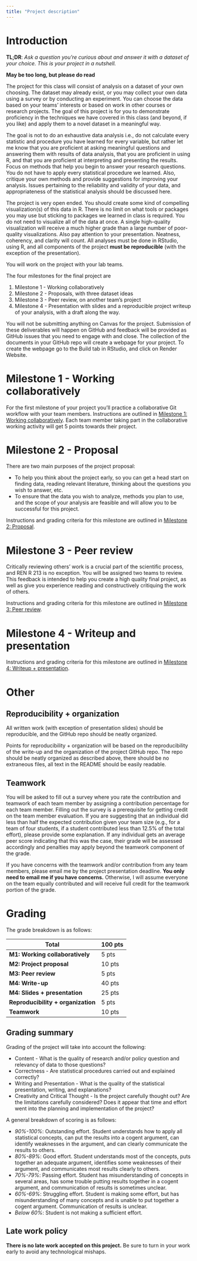 ```yaml
---
title: "Project description"
---
```


# Introduction

**TL;DR**: *Ask a question you're curious about and answer it with a dataset of your choice. This is your project in a nutshell.*

**May be too long, but please do read**

The project for this class will consist of analysis on a dataset of your own choosing.
The dataset may already exist, or you may collect your own data using a survey or by conducting an experiment.
You can choose the data based on your teams' interests or based on work in other courses or research projects.
The goal of this project is for you to demonstrate proficiency in the techniques we have covered in this class (and beyond, if you like) and apply them to a novel dataset in a meaningful way.

The goal is not to do an exhaustive data analysis i.e., do not calculate every statistic and procedure you have learned for every variable, but rather let me know that you are proficient at asking meaningful questions and answering them with results of data analysis, that you are proficient in using R, and that you are proficient at interpreting and presenting the results.
Focus on methods that help you begin to answer your research questions.
You do not have to apply every statistical procedure we learned.
Also, critique your own methods and provide suggestions for improving your analysis.
Issues pertaining to the reliability and validity of your data, and appropriateness of the statistical analysis should be discussed here.

The project is very open ended.
You should create some kind of compelling visualization(s) of this data in R.
There is no limit on what tools or packages you may use but sticking to packages we learned in class is required.
You do not need to visualize all of the data at once.
A single high-quality visualization will receive a much higher grade than a large number of poor-quality visualizations.
Also pay attention to your presentation.
Neatness, coherency, and clarity will count.
All analyses must be done in RStudio, using R, and all components of the project **must be reproducible** (with the exception of the presentation).

You will work on the project with your lab teams.

The four milestones for the final project are

1.  Milestone 1 - Working collaboratively
2.  Milestone 2 - Proposals, with three dataset ideas
3.  Milestone 3 - Peer review, on another team's project
4.  Milestone 4 - Presentation with slides and a reproducible project writeup of your analysis, with a draft along the way.

You will not be submitting anything on Canvas for the project.
Submission of these deliverables will happen on GitHub and feedback will be provided as GitHub issues that you need to engage with and close.
The collection of the documents in your GitHub repo will create a webpage for your project.
To create the webpage go to the Build tab in RStudio, and click on Render Website.

# Milestone 1 - Working collaboratively

For the first milestone of your project you'll practice a collaborative Git workflow with your team members.
Instructions are outlined in [Milestone 1: Working collaboratively](/project/1-working-collaboratively.html).
Each team member taking part in the collaborative working activity will get 5 points towards their project.

# Milestone 2 - Proposal {#project-proposal}

There are two main purposes of the project proposal:

-   To help you think about the project early, so you can get a head start on finding data, reading relevant literature, thinking about the questions you wish to answer, etc.
-   To ensure that the data you wish to analyze, methods you plan to use, and the scope of your analysis are feasible and will allow you to be successful for this project.

Instructions and grading criteria for this milestone are outlined in [Milestone 2: Proposal](/project/2-proposal.html).

# Milestone 3 - Peer review {#peer-review}

Critically reviewing others' work is a crucial part of the scientific process, and REN R 213 is no exception.
You will be assigned two teams to review.
This feedback is intended to help you create a high quality final project, as well as give you experience reading and constructively critiquing the work of others.

Instructions and grading criteria for this milestone are outlined in [Milestone 3: Peer review](/project/3-peer-review.html).

# Milestone 4 - Writeup and presentation

Instructions and grading criteria for this milestone are outlined in [Milestone 4: Writeup + presentation](/project/4-writeup-presentation.html).

# Other

## Reproducibility + organization {#reproducibility-organization}

All written work (with exception of presentation slides) should be reproducible, and the GitHub repo should be neatly organized.

Points for reproducibility + organization will be based on the reproducibility of the write-up and the organization of the project GitHub repo.
The repo should be neatly organized as described above, there should be no extraneous files, all text in the README should be easily readable.

## Teamwork

You will be asked to fill out a survey where you rate the contribution and teamwork of each team member by assigning a contribution percentage for each team member.
Filling out the survey is a prerequisite for getting credit on the team member evaluation.
If you are suggesting that an individual did less than half the expected contribution given your team size (e.g., for a team of four students, if a student contributed less than 12.5% of the total effort), please provide some explanation.
If any individual gets an average peer score indicating that this was the case, their grade will be assessed accordingly and penalties may apply beyond the teamwork component of the grade.

If you have concerns with the teamwork and/or contribution from any team members, please email me by the project presentation deadline.
**You only need to email me if you have concerns.** Otherwise, I will assume everyone on the team equally contributed and will receive full credit for the teamwork portion of the grade.

# Grading

The grade breakdown is as follows:

| Total                              | 100 pts |
|------------------------------------|---------|
| **M1: Working collaboratively**    | 5 pts   |
| **M2: Project proposal**           | 10 pts  |
| **M3: Peer review**                | 5 pts   |
| **M4: Write-up**                   | 40 pts  |
| **M4: Slides + presentation**      | 25 pts  |
| **Reproducibility + organization** | 5 pts   |
| **Teamwork**                       | 10 pts  |

## Grading summary

Grading of the project will take into account the following:

-   Content - What is the quality of research and/or policy question and relevancy of data to those questions?
-   Correctness - Are statistical procedures carried out and explained correctly?
-   Writing and Presentation - What is the quality of the statistical presentation, writing, and explanations?
-   Creativity and Critical Thought - Is the project carefully thought out? Are the limitations carefully considered? Does it appear that time and effort went into the planning and implementation of the project?

A general breakdown of scoring is as follows:

-   *90%-100%*: Outstanding effort. Student understands how to apply all statistical concepts, can put the results into a cogent argument, can identify weaknesses in the argument, and can clearly communicate the results to others.
-   *80%-89%*: Good effort. Student understands most of the concepts, puts together an adequate argument, identifies some weaknesses of their argument, and communicates most results clearly to others.
-   *70%-79%*: Passing effort. Student has misunderstanding of concepts in several areas, has some trouble putting results together in a cogent argument, and communication of results is sometimes unclear.
-   *60%-69%*: Struggling effort. Student is making some effort, but has misunderstanding of many concepts and is unable to put together a cogent argument. Communication of results is unclear.
-   *Below 60%*: Student is not making a sufficient effort.

## Late work policy

**There is no late work accepted on this project.** Be sure to turn in your work early to avoid any technological mishaps.
